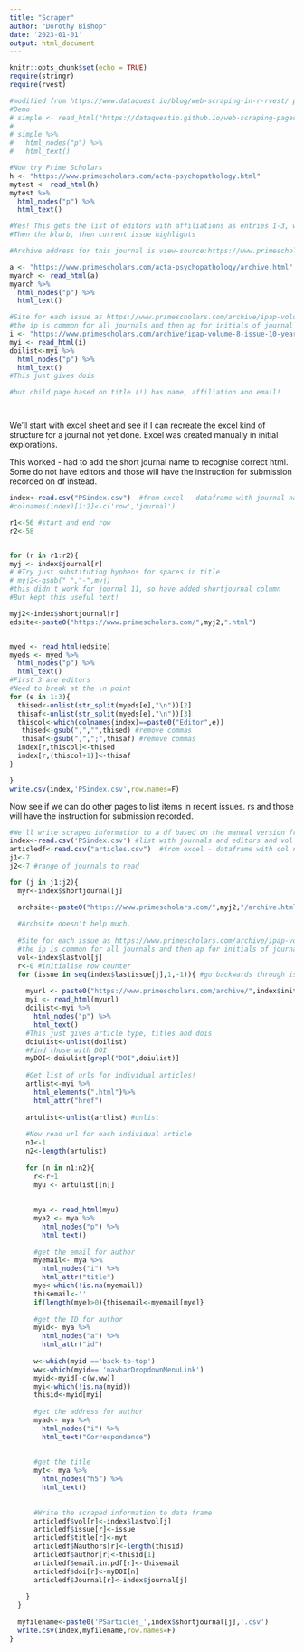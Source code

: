 ```yaml
---
title: "Scraper"
author: "Dorothy Bishop"
date: '2023-01-01'
output: html_document
---
```


```r
knitr::opts_chunk$set(echo = TRUE)
require(stringr)
require(rvest)
```


```r

#modified from https://www.dataquest.io/blog/web-scraping-in-r-rvest/ plus stack_overflow!
#Demo
# simple <- read_html("https://dataquestio.github.io/web-scraping-pages/simple.html")
# 
# simple %>%
#   html_nodes("p") %>%
#   html_text()

#Now try Prime Scholars
h <- "https://www.primescholars.com/acta-psychopathology.html"
mytest <- read_html(h)
mytest %>%
  html_nodes("p") %>%
  html_text()

#Yes! This gets the list of editors with affiliations as entries 1-3, with \n divider before both name and affiliation
#Then the blurb, then current issue highlights

#Archive address for this journal is view-source:https://www.primescholars.com/acta-psychopathology/archive.html

a <- "https://www.primescholars.com/acta-psychopathology/archive.html"
myarch <- read_html(a)
myarch %>%
  html_nodes("p") %>%
  html_text()

#Site for each issue as https://www.primescholars.com/archive/ipap-volume-8-issue-10-year-2022.html
#the ip is common for all journals and then ap for initials of journal
i <- "https://www.primescholars.com/archive/ipap-volume-8-issue-10-year-2022.html"
myi <- read_html(i)
doilist<-myi %>%
  html_nodes("p") %>%
  html_text()
#This just gives dois

#but child page based on title (!) has name, affiliation and email!




```

We'll start with excel sheet and see if I can recreate the excel kind of structure for a journal not yet done.
Excel was created manually in initial explorations. 

This worked - had to add the short journal name to recognise correct html. Some do not have editors and those will have the instruction for submission recorded on df instead.

```r
index<-read.csv("PSindex.csv")  #from excel - dataframe with journal names
#colnames(index)[1:2]<-c('row','journal')

r1<-56 #start and end row
r2<-58


for (r in r1:r2){
myj <- index$journal[r]
# #Try just substituting hyphens for spaces in title
# myj2<-gsub(" ","-",myj)
#this didn't work for journal 11, so have added shortjournal column
#But kept this useful text!

myj2<-index$shortjournal[r]
edsite<-paste0("https://www.primescholars.com/",myj2,".html")


myed <- read_html(edsite)
myeds <- myed %>%
  html_nodes("p") %>%
  html_text()
#First 3 are editors
#Need to break at the \n point
for (e in 1:3){
  thised<-unlist(str_split(myeds[e],"\n"))[2]
  thisaf<-unlist(str_split(myeds[e],"\n"))[3]
  thiscol<-which(colnames(index)==paste0("Editor",e))
   thised<-gsub(",","",thised) #remove commas
   thisaf<-gsub(",",";",thisaf) #remove commas
  index[r,thiscol]<-thised
  index[r,(thiscol+1)]<-thisaf
}

}
write.csv(index,'PSindex.csv',row.names=F)


```

Now see if we can do other pages to list items in recent issues.
rs and those will have the instruction for submission recorded.

```r
#We'll write scraped information to a df based on the manual version from excel
index<-read.csv('PSindex.csv') #list with journals and editors and vol and issue nums
articledf<-read.csv("articles.csv")  #from excel - dataframe with col names, up to 100 rows
j1<-7
j2<-7 #range of journals to read

for (j in j1:j2){
  myr<-index$shortjournal[j]

  archsite<-paste0("https://www.primescholars.com/",myj2,"/archive.html")
  
  #Archsite doesn't help much.
  
  #Site for each issue as https://www.primescholars.com/archive/ipap-volume-8-issue-10-year-2022.html
  #the ip is common for all journals and then ap for initials of journal
  vol<-index$lastvol[j]
  r<-0 #initialise row counter
  for (issue in seq(index$lastissue[j],1,-1)){ #go backwards through issues
    
    myurl <- paste0("https://www.primescholars.com/archive/",index$initjournal[j],"-volume-",vol,"-issue-",issue,"-year-2022.html")
    myi <- read_html(myurl)
    doilist<-myi %>%
      html_nodes("p") %>%
      html_text()
    #This just gives article type, titles and dois
    doiulist<-unlist(doilist)
    #Find those with DOI
    myDOI<-doiulist[grepl("DOI",doiulist)]
    
    #Get list of urls for individual articles!
    artlist<-myi %>%
      html_elements(".html")%>%
      html_attr("href")
    
    artulist<-unlist(artlist) #unlist
    
    #Now read url for each individual article
    n1<-1
    n2<-length(artulist)
    
    for (n in n1:n2){
      r<-r+1
      myu <- artulist[[n]]
      
      
      mya <- read_html(myu)
      mya2 <- mya %>%
        html_nodes("p") %>%
        html_text()
      
      #get the email for author
      myemail<- mya %>%
        html_nodes("i") %>%
        html_attr("title")
      mye<-which(!is.na(myemail))
      thisemail<-''
      if(length(mye)>0){thisemail<-myemail[mye]}
      
      #get the ID for author
      myid<- mya %>%
        html_nodes("a") %>%
        html_attr("id")
      
      w<-which(myid =='back-to-top')
      ww<-which(myid== 'navbarDropdownMenuLink')
      myid<-myid[-c(w,ww)]
      myi<-which(!is.na(myid))
      thisid<-myid[myi]
      
      #get the address for author
      myad<- mya %>%
        html_nodes("i") %>%
        html_text("Correspondence")
      
      
      #get the title
      myt<- mya %>%
        html_nodes("h5") %>%
        html_text()
      
      
      #Write the scraped information to data frame
      articledf$vol[r]<-index$lastvol[j]
      articledf$issue[r]<-issue
      articledf$title[r]<-myt
      articledf$Nauthors[r]<-length(thisid)
      articledf$author[r]<-thisid[1]
      articledf$email.in.pdf[r]<-thisemail
      articledf$doi[r]<-myDOI[n]
      articledf$Journal[r]<-index$journal[j]
      
    }
  }
  
  myfilename<-paste0('PSarticles_',index$shortjournal[j],'.csv')
  write.csv(index,myfilename,row.names=F)
}

```
